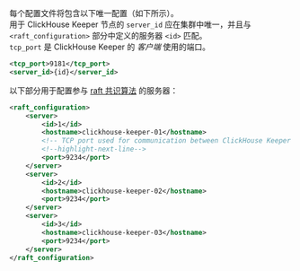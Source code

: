 每个配置文件将包含以下唯一配置（如下所示）。  
用于 ClickHouse Keeper 节点的 `server_id` 应在集群中唯一，并且与 `<raft_configuration>` 部分中定义的服务器 `<id>` 匹配。  
`tcp_port` 是 ClickHouse Keeper 的 _客户端_ 使用的端口。

```xml
<tcp_port>9181</tcp_port>
<server_id>{id}</server_id>
```

以下部分用于配置参与 [raft 共识算法](https://en.wikipedia.org/wiki/Raft_(algorithm)) 的服务器： 

```xml
<raft_configuration>
    <server>
        <id>1</id>
        <hostname>clickhouse-keeper-01</hostname>
        <!-- TCP port used for communication between ClickHouse Keeper nodes -->
        <!--highlight-next-line-->
        <port>9234</port>
    </server>
    <server>
        <id>2</id>
        <hostname>clickhouse-keeper-02</hostname>
        <port>9234</port>
    </server>
    <server>
        <id>3</id>
        <hostname>clickhouse-keeper-03</hostname>
        <port>9234</port>
    </server>
</raft_configuration>
```
